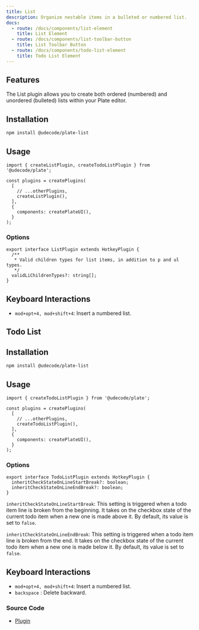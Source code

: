 ```yaml
---
title: List
description: Organize nestable items in a bulleted or numbered list.
docs:
  - route: /docs/components/list-element
    title: List Element
  - route: /docs/components/list-toolbar-button
    title: List Toolbar Button
  - route: /docs/components/todo-list-element
    title: Todo List Element
---
```


<ComponentPreview name="playground-demo" id="list" />

## Features

The List plugin allows you to create both ordered (numbered) and unordered (bulleted) lists within your Plate editor.

## Installation

```bash
npm install @udecode/plate-list
```

## Usage

```tsx
import { createListPlugin, createTodoListPlugin } from '@udecode/plate';

const plugins = createPlugins(
  [
    // ...otherPlugins,
    createListPlugin(),
  ],
  {
    components: createPlateUI(),
  }
);
```

### Options

```tsx
export interface ListPlugin extends HotkeyPlugin {
  /**
   * Valid children types for list items, in addition to p and ul types.
   */
  validLiChildrenTypes?: string[];
}
```

## Keyboard Interactions

- `mod+opt+4, mod+shift+4`: Insert a numbered list.

## Todo List

<ComponentPreview name="playground-demo" id="list" />

## Installation

```bash
npm install @udecode/plate-list
```

## Usage

```tsx
import { createTodoListPlugin } from '@udecode/plate';

const plugins = createPlugins(
  [
    // ...otherPlugins,
    createTodoListPlugin(),
  ],
  {
    components: createPlateUI(),
  }
);
```

### Options

```tsx
export interface TodoListPlugin extends HotkeyPlugin {
  inheritCheckStateOnLineStartBreak?: boolean;
  inheritCheckStateOnLineEndBreak?: boolean;
}
```

`inheritCheckStateOnLineStartBreak`: This setting is triggered when a todo item line is broken from the beginning.
It takes on the checkbox state of the current todo item when a new one is made above it.
By default, its value is set to `false`.

`inheritCheckStateOnLineEndBreak`: This setting is triggered when a todo item line is broken from the end.
It takes on the checkbox state of the current todo item when a new one is made below it.
By default, its value is set to `false`.

## Keyboard Interactions

- `mod+opt+4, mod+shift+4`: Insert a numbered list.
- `backspace` : Delete backward.

### Source Code

- [Plugin](https://github.com/udecode/plate/blob/main/packages/list/src/createListPlugin.ts)
